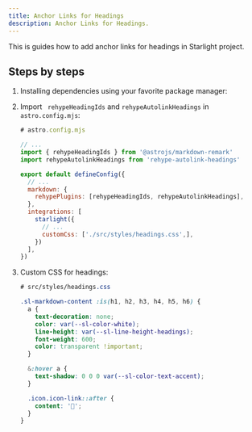 ```yaml
---
title: Anchor Links for Headings
description: Anchor Links for Headings.
---
```



This is guides how to add anchor links for headings in Starlight project.

## Steps by steps

<Steps>

1.  Installing dependencies using your favorite package manager:

    <PackageManagerCommand command="add rehype-autolink-headings @astrojs/markdown-remark" />

2.  Import ` rehypeHeadingIds` and `rehypeAutolinkHeadings` in `astro.config.mjs`:

    ```js ins={4-5, 15}
    # astro.config.mjs

    // ...
    import { rehypeHeadingIds } from '@astrojs/markdown-remark'
    import rehypeAutolinkHeadings from 'rehype-autolink-headings'

    export default defineConfig({
      // ...
      markdown: {
        rehypePlugins: [rehypeHeadingIds, rehypeAutolinkHeadings],
      },
      integrations: [
        starlight({
          // ...
          customCss: ['./src/styles/headings.css',],
        })
      ],
    })
    ```
3.  Custom CSS for headings:
    ```css
    # src/styles/headings.css

    .sl-markdown-content :is(h1, h2, h3, h4, h5, h6) {
      a {
        text-decoration: none;
        color: var(--sl-color-white);
        line-height: var(--sl-line-height-headings);
        font-weight: 600;
        color: transparent !important;
      }

      &:hover a {
        text-shadow: 0 0 0 var(--sl-color-text-accent);
      }

      .icon.icon-link::after {
        content: '🔗';
      }
    }
    ```
</Steps>
